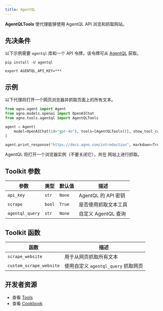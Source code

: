 ```yaml
---
title: AgentQL
---
```


**AgentQLTools** 使代理能够使用 AgentQL API 浏览和抓取网站。

## 先决条件

以下示例需要 `agentql` 库和一个 API 令牌，该令牌可从 [AgentQL](https://agentql.com/) 获取。

```shell
pip install -U agentql
```

```shell
export AGENTQL_API_KEY=***
```

## 示例

以下代理将打开一个网页浏览器并抓取页面上的所有文本。

```python cookbook/tools/agentql_tools.py
from agno.agent import Agent
from agno.models.openai import OpenAIChat
from agno.tools.agentql import AgentQLTools

agent = Agent(
    model=OpenAIChat(id="gpt-4o"), tools=[AgentQLTools()], show_tool_calls=True
)

agent.print_response("https://docs.agno.com/introduction", markdown=True)
```

<Note>
  AgentQL 将打开一个浏览器实例（不要关闭它），并在
  网站上进行抓取。
</Note>

## Toolkit 参数

| 参数       | 类型   | 默认值 | 描述                      |
| ----------- | ------ | ------ | ------------------------- |
| `api_key`   | `str`  | `None` | AgentQL 的 API 密钥       |
| `scrape`    | `bool` | `True` | 是否使用抓取文本工具      |
| `agentql_query` | `str`  | `None` | 自定义 AgentQL 查询       |

## Toolkit 函数

| 函数                | 描述                                       |
| ------------------- | ------------------------------------------ |
| `scrape_website`    | 用于从网页抓取所有文本                     |
| `custom_scrape_website` | 使用自定义 `agentql_query` 抓取网页      |

## 开发者资源

- 查看 [Tools](https://github.com/agno-agi/agno/blob/main/libs/agno/agno/tools/agentql.py)
- 查看 [Cookbook](https://github.com/agno-agi/agno/blob/main/cookbook/tools/agentql_tools.py)